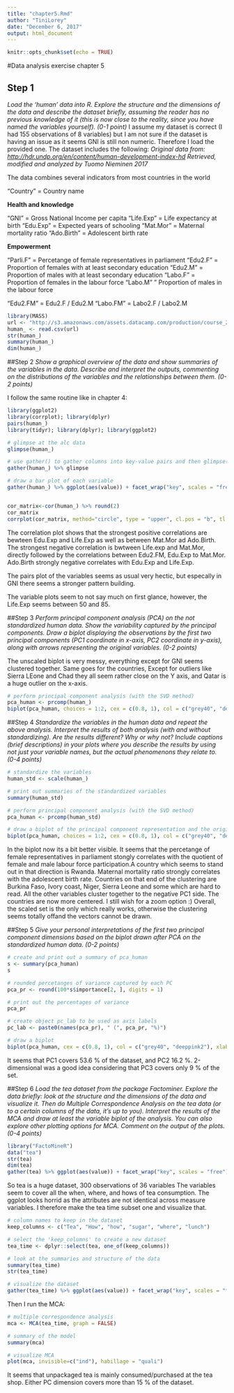 ---
title: "chapter5.Rmd"
author: "TiniLorey"
date: "December 6, 2017"
output: html_document
---

```{r setup, include=FALSE}
knitr::opts_chunk$set(echo = TRUE)
```
#Data analysis exercise chapter 5

## Step 1
*Load the 'human' data into R. Explore the structure and the dimensions of the data and describe the dataset briefly, assuming the reader has no previous knowledge of it (this is now close to the reality, since you have named the variables yourself). (0-1 point)*
I assume my dataset is correct (I had 155 observations of 8 variables) but I am not sure if the dataset is having an issue as it seems GNI is still non numeric. Therefore I load the provided one. The dataset includes the following:
_Original data from: <http://hdr.undp.org/en/content/human-development-index-hd>_
_Retrieved, modified and analyzed by Tuomo Nieminen 2017_

The data combines several indicators from most countries in the world

"Country" = Country name

__Health and knowledge__

"GNI" = Gross National Income per capita
"Life.Exp" = Life expectancy at birth
"Edu.Exp" = Expected years of schooling 
"Mat.Mor" = Maternal mortality ratio
"Ado.Birth" = Adolescent birth rate

__Empowerment__

"Parli.F" = Percetange of female representatives in parliament
"Edu2.F" = Proportion of females with at least secondary education
"Edu2.M" = Proportion of males with at least secondary education
"Labo.F" = Proportion of females in the labour force
"Labo.M" " Proportion of males in the labour force

"Edu2.FM" = Edu2.F / Edu2.M
"Labo.FM" = Labo2.F / Labo2.M
```{r}
library(MASS)
url <- "http://s3.amazonaws.com/assets.datacamp.com/production/course_2218/datasets/human2.txt"
human_ <- read.csv(url)
str(human_)
summary(human_)
dim(human_)
```


##Step 2
_Show a graphical overview of the data and show summaries of the variables in the data. Describe and interpret the outputs, commenting on the distributions of the variables and the relationships between them. (0-2 points)_

I follow the same routine like in chapter 4:
```{r}
library(ggplot2)
library(corrplot); library(dplyr)
pairs(human_)
library(tidyr); library(dplyr); library(ggplot2)

# glimpse at the alc data
glimpse(human_)

# use gather() to gather columns into key-value pairs and then glimpse() at the resulting data
gather(human_) %>% glimpse

# draw a bar plot of each variable
gather(human_) %>% ggplot(aes(value)) + facet_wrap("key", scales = "free") + geom_bar()


cor_matrix<-cor(human_) %>% round(2)
cor_matrix
corrplot(cor_matrix, method="circle", type = "upper", cl.pos = "b", tl.pos = "d", tl.cex = 0.6)
```

The correlation plot shows that the strongest positive correlations are bewteen Edu.Exp and Life.Exp as well as between Mat.Mor ad Ado.Birth. The strongest negative correlation is bwtween Life.exp and Mat.Mor, directly followed by the correlations between Edu2.FM, Edu.Exp to Mat.Mor. Ado.Birth strongly negative correlates with Edu.Exp and Life.Exp.

The pairs plot of the variables seems as usual very hectic, but especally in GNI there seems a stronger pattern building. 

The variable plots seem to not say much on first glance, however, the Life.Exp seems between 50 and 85.

##Step 3
_Perform principal component analysis (PCA) on the not standardized human data. Show the variability captured by the principal components. Draw a biplot displaying the observations by the first two principal components (PC1 coordinate in x-axis, PC2 coordinate in y-axis), along with arrows representing the original variables. (0-2 points)_

The unscaled biplot is very messy, everything except for GNI seems clustered together. Same goes for the countries, Except for outliers like Sierra LEone and Chad they all seem rather close on the Y axis, and Qatar is a huge outlier on the x-axis.

```{r}
# perform principal component analysis (with the SVD method)
pca_human <- prcomp(human_)
biplot(pca_human, choices = 1:2, cex = c(0.8, 1), col = c("grey40", "deeppink2"))
```

##Step 4
_Standardize the variables in the human data and repeat the above analysis. Interpret the results of both analysis (with and without standardizing). Are the results different? Why or why not? Include captions (brief descriptions) in your plots where you describe the results by using not just your variable names, but the actual phenomenons they relate to. (0-4 points)_

```{r}
# standardize the variables
human_std <- scale(human_)

# print out summaries of the standardized variables
summary(human_std)

# perform principal component analysis (with the SVD method)
pca_human <- prcomp(human_std)

# draw a biplot of the principal component representation and the original variables
biplot(pca_human, choices = 1:2, cex = c(0.8, 1), col = c("grey40", "deeppink2"))
```

In the biplot now its a bit better visible. It seems that the percetange of female representatives in parliament stongly correlates with the quotient of female and male labour force participation.A country which seems to stand out in that direction is Rwanda. Maternal mortality ratio strongly correlates with the adolescent birth rate. Countries on that end of the clustering are Burkina Faso, Ivory coast, Niger, Sierra Leone and some which are hard to read. All the other variables cluster together to the negative PC1 side. The countries are now more centered. I still wish for a zoom option :)
Overall, the scaled set is the only which really works, otherwise the clustering seems totally offand the vectors cannot be drawn.

##Step 5
_Give your personal interpretations of the first two principal component dimensions based on the biplot drawn after PCA on the standardized human data. (0-2 points)_
```{r}
# create and print out a summary of pca_human
s <- summary(pca_human)
s

# rounded percetanges of variance captured by each PC
pca_pr <- round(100*s$importance[2, ], digits = 1)

# print out the percentages of variance
pca_pr

# create object pc_lab to be used as axis labels
pc_lab <- paste0(names(pca_pr), " (", pca_pr, "%)")

# draw a biplot
biplot(pca_human, cex = c(0.8, 1), col = c("grey40", "deeppink2"), xlab = pc_lab[1], ylab = pc_lab[2])
```


It seems that PC1 covers 53.6 % of the dataset, and PC2 16.2 %. 2-dimensional was a good idea considering that PC3 covers only 9 % of the set. 


##Step 6
_Load the tea dataset from the package Factominer. Explore the data briefly: look at the structure and the dimensions of the data and visualize it. Then do Multiple Correspondence Analysis on the tea data (or to a certain columns of the data, it's up to you). Interpret the results of the MCA and draw at least the variable biplot of the analysis. You can also explore other plotting options for MCA. Comment on the output of the plots. (0-4 points)_
```{r}
library("FactoMineR")
data("tea")
str(tea)
dim(tea)
gather(tea) %>% ggplot(aes(value)) + facet_wrap("key", scales = "free") + geom_bar() + theme(axis.text.x = element_text(angle = 45, hjust = 1, size = 8))
```

So tea is a huge dataset, 300 observations of 36 variables The variables seem to cover all the when, where, and hows of tea consumption. 
The ggplot looks horrid as the attributes are not identical across measure variables. I therefore make the tea time subset one and visualize that.
```{r}
# column names to keep in the dataset
keep_columns <- c("Tea", "How", "how", "sugar", "where", "lunch")

# select the 'keep_columns' to create a new dataset
tea_time <- dplyr::select(tea, one_of(keep_columns))

# look at the summaries and structure of the data
summary(tea_time)
str(tea_time)

# visualize the dataset
gather(tea_time) %>% ggplot(aes(value)) + facet_wrap("key", scales = "free") + geom_bar() + theme(axis.text.x = element_text(angle = 45, hjust = 1, size = 8))
```

Then I run the MCA:
```{r}
# multiple correspondence analysis
mca <- MCA(tea_time, graph = FALSE)

# summary of the model
summary(mca)

# visualize MCA
plot(mca, invisible=c("ind"), habillage = "quali") 
```
It seems that unpackaged tea is mainly consumed/purchased at the tea shop. Either PC dimension covers more than 15 % of the dataset. 
